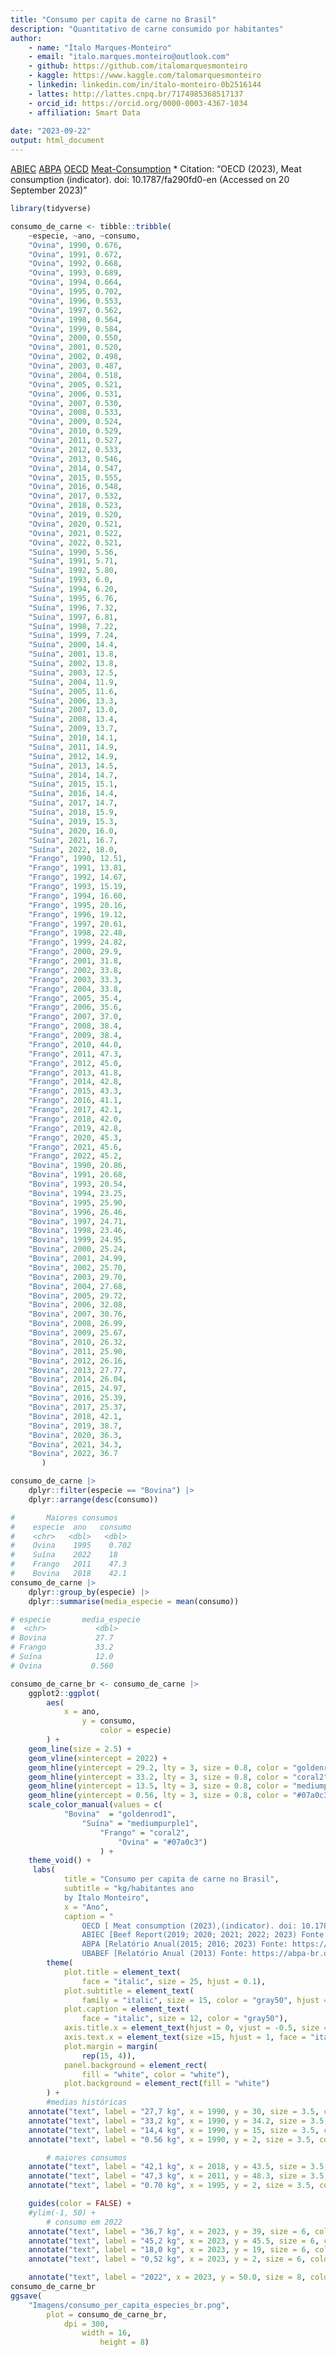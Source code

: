 ```yaml
---
title: "Consumo per capita de carne no Brasil"
description: "Quantitativo de carne consumido por habitantes"
author: 
    - name: "Ítalo Marques-Monteiro"
    - email: "italo.marques.monteiro@outlook.com"
    - github: https://github.com/italomarquesmonteiro
    - kaggle: https://www.kaggle.com/talomarquesmonteiro
    - linkedin: linkedin.com/in/ítalo-monteiro-0b2516144
    - lattes: http://lattes.cnpq.br/7174985368517137
    - orcid_id: https://orcid.org/0000-0003-4367-1034
    - affiliation: Smart Data  
        
date: "2023-09-22"
output: html_document
---
```


[ABIEC](https://www.abiec.com.br)
[ABPA](https://abpa-br.org)
[OECD](https://data.oecd.org/)
[Meat-Consumption](https://data.oecd.org/agroutput/meat-consumption.htm#indicator-chart)
* Citation: "OECD (2023), Meat consumption (indicator). doi: 10.1787/fa290fd0-en (Accessed on 20 September 2023)"

```r
library(tidyverse)
```

```r
consumo_de_carne <- tibble::tribble(
    ~especie, ~ano, ~consumo,
    "Ovina", 1990, 0.676,
    "Ovina", 1991, 0.672,
    "Ovina", 1992, 0.668,
    "Ovina", 1993, 0.689,
    "Ovina", 1994, 0.664,
    "Ovina", 1995, 0.702,
    "Ovina", 1996, 0.553,
    "Ovina", 1997, 0.562,
    "Ovina", 1998, 0.564,
    "Ovina", 1999, 0.584,
    "Ovina", 2000, 0.550,
    "Ovina", 2001, 0.520,
    "Ovina", 2002, 0.498,
    "Ovina", 2003, 0.487,
    "Ovina", 2004, 0.518,
    "Ovina", 2005, 0.521,
    "Ovina", 2006, 0.531,
    "Ovina", 2007, 0.530,
    "Ovina", 2008, 0.533,
    "Ovina", 2009, 0.524,
    "Ovina", 2010, 0.529,
    "Ovina", 2011, 0.527,
    "Ovina", 2012, 0.533,
    "Ovina", 2013, 0.546,
    "Ovina", 2014, 0.547,
    "Ovina", 2015, 0.555,
    "Ovina", 2016, 0.548,
    "Ovina", 2017, 0.532,
    "Ovina", 2018, 0.523,
    "Ovina", 2019, 0.520,
    "Ovina", 2020, 0.521,
    "Ovina", 2021, 0.522,
    "Ovina", 2022, 0.521,
    "Suína", 1990, 5.56,
    "Suína", 1991, 5.71, 
    "Suína", 1992, 5.80, 
    "Suína", 1993, 6.0, 
    "Suína", 1994, 6.20, 
    "Suína", 1995, 6.76, 
    "Suína", 1996, 7.32, 
    "Suína", 1997, 6.81, 
    "Suína", 1998, 7.22,
    "Suína", 1999, 7.24,
    "Suína", 2000, 14.4,
    "Suína", 2001, 13.8, 
    "Suína", 2002, 13.8, 
    "Suína", 2003, 12.5, 
    "Suína", 2004, 11.9, 
    "Suína", 2005, 11.6, 
    "Suína", 2006, 13.3, 
    "Suína", 2007, 13.0, 
    "Suína", 2008, 13.4,
    "Suína", 2009, 13.7,
    "Suína", 2010, 14.1,
    "Suína", 2011, 14.9,
    "Suína", 2012, 14.9,
    "Suína", 2013, 14.5,
    "Suína", 2014, 14.7,
    "Suína", 2015, 15.1,
    "Suína", 2016, 14.4,
    "Suína", 2017, 14.7,
    "Suína", 2018, 15.9,
    "Suína", 2019, 15.3,
    "Suína", 2020, 16.0,
    "Suína", 2021, 16.7,
    "Suína", 2022, 18.0,
    "Frango", 1990, 12.51,
    "Frango", 1991, 13.81,
    "Frango", 1992, 14.67,
    "Frango", 1993, 15.19,
    "Frango", 1994, 16.60,
    "Frango", 1995, 20.16,
    "Frango", 1996, 19.12,
    "Frango", 1997, 20.61,
    "Frango", 1998, 22.48,
    "Frango", 1999, 24.82,
    "Frango", 2000, 29.9,
    "Frango", 2001, 31.8,
    "Frango", 2002, 33.8,
    "Frango", 2003, 33.3,
    "Frango", 2004, 33.8,
    "Frango", 2005, 35.4,
    "Frango", 2006, 35.6,
    "Frango", 2007, 37.0,
    "Frango", 2008, 38.4,
    "Frango", 2009, 38.4,
    "Frango", 2010, 44.0,
    "Frango", 2011, 47.3,
    "Frango", 2012, 45.0,
    "Frango", 2013, 41.8,
    "Frango", 2014, 42.8,
    "Frango", 2015, 43.3,
    "Frango", 2016, 41.1,
    "Frango", 2017, 42.1,
    "Frango", 2018, 42.0,
    "Frango", 2019, 42.8,
    "Frango", 2020, 45.3,
    "Frango", 2021, 45.6,
    "Frango", 2022, 45.2,
    "Bovina", 1990, 20.86,
    "Bovina", 1991, 20.68,
    "Bovina", 1993, 20.54,
    "Bovina", 1994, 23.25,
    "Bovina", 1995, 25.90,
    "Bovina", 1996, 26.46,
    "Bovina", 1997, 24.71,
    "Bovina", 1998, 23.46,
    "Bovina", 1999, 24.95,
    "Bovina", 2000, 25.24,
    "Bovina", 2001, 24.99,
    "Bovina", 2002, 25.70,
    "Bovina", 2003, 29.70,
    "Bovina", 2004, 27.68,
    "Bovina", 2005, 29.72,
    "Bovina", 2006, 32.08,
    "Bovina", 2007, 30.76,
    "Bovina", 2008, 26.99,
    "Bovina", 2009, 25.67,
    "Bovina", 2010, 26.32,
    "Bovina", 2011, 25.90,
    "Bovina", 2012, 26.16,
    "Bovina", 2013, 27.77,
    "Bovina", 2014, 26.04,
    "Bovina", 2015, 24.97,
    "Bovina", 2016, 25.39,
    "Bovina", 2017, 25.37,
    "Bovina", 2018, 42.1, 
    "Bovina", 2019, 38.7, 
    "Bovina", 2020, 36.3,
    "Bovina", 2021, 34.3,
    "Bovina", 2022, 36.7
       )
```
        


```r
consumo_de_carne |>
    dplyr::filter(especie == "Bovina") |>
    dplyr::arrange(desc(consumo))

#       Maiores consumos 
#    especie  ano   consumo
#    <chr>   <dbl>   <dbl>
#    Ovina    1995    0.702
#    Suína    2022    18
#    Frango   2011    47.3
#    Bovina   2018    42.1
consumo_de_carne |>
    dplyr::group_by(especie) |>
    dplyr::summarise(media_especie = mean(consumo))

# especie       media_especie
#  <chr>           <dbl>
# Bovina           27.7
# Frango           33.2
# Suína            12.0
# Ovina           0.560
```


```r
consumo_de_carne_br <- consumo_de_carne |>
    ggplot2::ggplot(
        aes(
            x = ano,
                y = consumo,
                    color = especie)
        ) +
    geom_line(size = 2.5) +
    geom_vline(xintercept = 2022) +
    geom_hline(yintercept = 29.2, lty = 3, size = 0.8, color = "goldenrod1") +
    geom_hline(yintercept = 33.2, lty = 3, size = 0.8, color = "coral2") +
    geom_hline(yintercept = 13.5, lty = 3, size = 0.8, color = "mediumpurple1") +
    geom_hline(yintercept = 0.56, lty = 3, size = 0.8, color = "#07a0c3") +
    scale_color_manual(values = c(
            "Bovina"  = "goldenrod1",
                "Suína" = "mediumpurple1",
                    "Frango" = "coral2",
                        "Ovina" = "#07a0c3")
                    ) +
    theme_void() +
     labs(
            title = "Consumo per capita de carne no Brasil",
            subtitle = "kg/habitantes ano
            by Ítalo Monteiro",
            x = "Ano",
            caption = "
                OECD [ Meat consumption (2023),(indicator). doi: 10.1787/fa290fd0-en (Accessed on 20 September 2023)]
                ABIEC [Beef Report(2019; 2020; 2021; 2022; 2023) Fonte: https://www.abiec.com.br]
                ABPA [Relatório Anual(2015; 2016; 2023) Fonte: https://abpa-br.org]
                UBABEF [Relatório Anual (2013) Fonte: https://abpa-br.org]") +
        theme(
            plot.title = element_text(
                face = "italic", size = 25, hjust = 0.1),
            plot.subtitle = element_text(
                family = "italic", size = 15, color = "gray50", hjust = 0.1),
            plot.caption = element_text(
                face = "italic", size = 12, color = "gray50"),
            axis.title.x = element_text(hjust = 0, vjust = -0.5, size =15, face = "italic"),
            axis.text.x = element_text(size =15, hjust = 1, face = "italic"),
            plot.margin = margin(
                rep(15, 4)),
            panel.background = element_rect(
                fill = "white", color = "white"),
            plot.background = element_rect(fill = "white")
        ) +
        #medias históricas
    annotate("text", label = "27,7 kg", x = 1990, y = 30, size = 3.5, colour = "goldenrod1") +
    annotate("text", label = "33,2 kg", x = 1990, y = 34.2, size = 3.5, colour = "coral2") +
    annotate("text", label = "14,4 kg", x = 1990, y = 15, size = 3.5, colour = "mediumpurple1") +
    annotate("text", label = "0.56 kg", x = 1990, y = 2, size = 3.5, colour = "#07a0c3") +

        # maiores consumos
    annotate("text", label = "42,1 kg", x = 2018, y = 43.5, size = 3.5, colour = "goldenrod1") +
    annotate("text", label = "47,3 kg", x = 2011, y = 48.3, size = 3.5, colour = "coral2") +
    annotate("text", label = "0.70 kg", x = 1995, y = 2, size = 3.5, colour = "#07a0c3") +

    guides(color = FALSE) +
    #ylim(-1, 50) +
        # consumo em 2022
    annotate("text", label = "36,7 kg", x = 2023, y = 39, size = 6, colour = "goldenrod1") +
    annotate("text", label = "45,2 kg", x = 2023, y = 45.5, size = 6, colour = "coral2") +
    annotate("text", label = "18,0 kg", x = 2023, y = 19, size = 6, colour = "mediumpurple1") +
    annotate("text", label = "0,52 kg", x = 2023, y = 2, size = 6, colour = "#07a0c3") +

    annotate("text", label = "2022", x = 2023, y = 50.0, size = 8, colour = "black")
consumo_de_carne_br
ggsave(
    "Imagens/consumo_per_capita_especies_br.png",
        plot = consumo_de_carne_br,
            dpi = 300,
                width = 16,
                    height = 8)
```